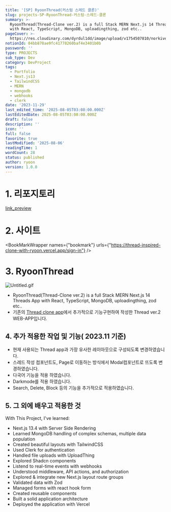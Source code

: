 ```yaml
---
title: '[SP] RyoonThread(커스텀 스레드 클론)'
slug: projects-SP-RyoonThread-커스텀-스레드-클론
summary: >-
  RyoonThread(Thread-Clone ver.2) is a full Stack MERN Next.js 14 Threads App
  with React, TypeScript, MongoDB, uploadingthing, zod etc..
pageCover: >-
  https://res.cloudinary.com/dyrdul1dd/image/upload/v1754507810/norkive-notion-images/1754507810206-E1_84_89_E1_85_B3_E1_84_8F_E1_85_B3_E1_84_85_E1_85_B5_E1_86_AB_E1_84_89_E1_85_A3_E1_86_BA_2023-12-04_E1_84_8B_E1_85_A9_E1_84_92_E1_85_AE_1.28.26.png
notionId: 04bb878ae9fc41778260baf4e3401b0b
password: ''
type: PROJECTS
sub_type: Dev
category: DevProject
tags:
  - Portfolio
  - Next.js13
  - TailwindCSS
  - MERN
  - mongodb
  - webhooks
  - clerk
date: '2023-11-29'
last_edited_time: '2025-08-05T03:08:00.000Z'
lastEditedDate: 2025-08-05T03:08:00.000Z
draft: false
description: ''
icon: ''
full: false
favorite: true
lastModified: '2025-08-06'
readingTime: 1
wordCount: 28
status: published
author: ryoon
version: 1.0.0
---
```


# 1. 리포지토리


[link_preview](https://github.com/ryoon-with-wisdomtrees/RyoonThread)


# 2. 사이트


<BookMarkWrapper names={"bookmark"} urls={"https://thread-inspired-clone-with-ryoon.vercel.app/sign-in"} />


# 3. RyoonThread


![Untitled.gif](https://prod-files-secure.s3.us-west-2.amazonaws.com/056ff9f5-a9ef-486f-8acb-9eef51d06a2d/0baf21a5-4108-40f7-8e9e-f7bd138336b2/Untitled.gif?X-Amz-Algorithm=AWS4-HMAC-SHA256&X-Amz-Content-Sha256=UNSIGNED-PAYLOAD&X-Amz-Credential=ASIAZI2LB4666BYCBF4J%2F20250806%2Fus-west-2%2Fs3%2Faws4_request&X-Amz-Date=20250806T191645Z&X-Amz-Expires=3600&X-Amz-Security-Token=IQoJb3JpZ2luX2VjEEMaCXVzLXdlc3QtMiJHMEUCIQCwWjLVfZt%2BCO71B0slo5U4sAN3kmkrlqiNDr9wXSTlQwIgDTCCObpeB%2BVzXH2MRjOa0HOz8Sr5XR1VOlZPAIeyqwMq%2FwMIfBAAGgw2Mzc0MjMxODM4MDUiDPmbTXUcQnG8lfOLbircA7tounyK3c7MqTZmlP06nvwJ5P4qglgoocUk%2FkZU3chDOXM7IwnPr9w4wThtgTVQ1aDDkEJlvEr%2BX82badTRktIAqlF26132hzU%2BSGNzbLITsUg50Pkc%2FDTnKHPwo0hmv2JOm7%2FLXiIQpTyQ5e8okuMyOP96X3KSz0Ga8eZmhWPhKprWS2wR5%2F%2FmHnZXPXqt5g%2FctDhzhR60ihKkEX6hu5h%2BrlNx2HBQ%2FjrKE68GEDU%2B4M8QGGWOCdhhpzh0iFZe%2F7r4%2FlOJeSEsBKqKu5bnAOCvA8Ga%2BXDoBBfXHpaXsD77KZCT%2F9Bl%2F%2Fz1pA%2FdZ0rJHIT9U14b1kAKKCDJWseS5QxvEm33D10%2FZ33uZ2A%2FSZbxtVBwG4mEJXITYdV2VljTgZY5DS%2FW%2B05te4a2CjWocfw0IVqjBee2ltEwKhr8HTs13%2BzLNhtpoVXUkAVFYCKjL2v5WmNJG7Elvt2r8O6Y%2BLslTKnFxueK2QP5wjWSd%2B5N6W%2BJvKwJR3tmUChfAuYn9mJJRTrG%2FE2K3wMfPvnTKFy5YSfGxfeU1iIQ3UQvNykrwXebginLA%2F%2BQLzA71%2FEmXfksVFjkesfBoQyNVfFEWM7RD5iEoHjHpUB65DSDkCNzRxe8SST3OlA4EIEtMOLQzsQGOqUBgzx04mM07p0b8W%2FJCBJa1iol2Ja%2FO4IFPgXMNceRjQvg63oiAwMaD5L8h3UFUQUZ5K7pqW7LSPOP9G7L%2F7Ww95eNYYguMT9yV7DAegeA%2FhulCk%2Fw0%2Fg%2BXrZ6O1foLLJUNNkU310y6XY5ERQEr18oZoHfNNJRekzF4FR7Y0%2Blhl0rcqsgSwhAH21S258wwqeJQBUVcPF1YBBTOPPw0Kx0XYGFIvm2&X-Amz-Signature=e7e8a84ba5aef393ed09a8a57d61cfb93880b36448f23b87df330570a42206e5&X-Amz-SignedHeaders=host&x-amz-checksum-mode=ENABLED&x-id=GetObject)

- RyoonThread(Thread-Clone ver.2) is a full Stack MERN Next.js 14 Threads App with React, TypeScript, MongoDB, uploadingthing, zod etc..
- 기존의 [Thread clone app](https://threads-ryoon.vercel.app/)에서 추가적으로 기능구현하여 작성한 Thread ver.2 WEB-APP입니다.

## 4. 추가 적용한 작업 및 기능( 2023.11 기준)

- 현재 사용되는 Thread app과 가장 유사한 레이아웃으로 구성되도록 변경하였습니다.
- 스레드 작성 컴포넌트도, Page로 이동하는 방식에서 Modal컴포넌트로 뜨도록 변경하였습니다.
- 다국어 기능을 적용 하였습니다.
- Darkmode를 적용 하였습니다.
- Search, Delete, Block 등의 기능을 추가적으로 적용하였습니다.

## 5. 그 외에 배우고 적용한 것


With This Project, I've learned:

- Next.js 13.4 with Server Side Rendering
- Learned MongoDB handling of complex schemas, multiple data population
- Created beautiful layouts with TailwindCSS
- Used Clerk for authentication
- Handled file uploads with UploadThing
- Explored Shadcn components
- Listend to real-time events with webhooks
- Understood middleware, API actions, and authorization
- Explored & integrate new Next.js layout route groups
- Validated data with Zod
- Managed forms with react hook form
- Created reusable components
- Built a solid application architecture
- Deployed the application with Vercel
